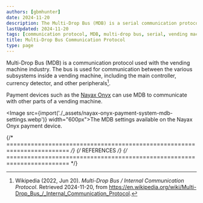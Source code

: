 ```yaml
---
authors: [gbmhunter]
date: 2024-11-20
description: The Multi-Drop Bus (MDB) is a serial communication protocol used with the vending machine industry.
lastUpdated: 2024-11-20
tags: [communication protocol, MDB, multi-drop bus, serial, vending machines]
title: Multi-Drop Bus Communication Protocol
type: page
---
```


<WarningIsNotes />

Multi-Drop Bus (MDB) is a communication protocol used with the vending machine industry. The bus is used for communication between the various subsystems inside a vending machine, including the main controller, currency detector, and other peripherals[^wikipedia-multi-drop-bus].

Payment devices such as the [Nayax Onyx](/electronics/components/contactless-payment-devices/) can use MDB to communicate with other parts of a vending machine.

<Image src={import('./_assets/nayax-onyx-payment-system-mdb-settings.webp')} width="600px">The MDB settings available on the Nayax Onyx payment device.</Image>

{/* ======================================================================== */}
{/* REFERENCES */}
{/* ======================================================================== */}

[^wikipedia-multi-drop-bus]: Wikipedia (2022, Jun 20). _Multi-Drop Bus / Internal Communication Protocol_. Retrieved 2024-11-20, from https://en.wikipedia.org/wiki/Multi-Drop_Bus_/_Internal_Communication_Protocol.
